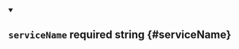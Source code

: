 
<details className="config-field" data-expandable="false" open>
<summary>

## `serviceName` <span class="config-field-required" data-required="false">required</span> <span class="config-field-type">string</span> <span class="config-field-default"></span> <span class="config-field-enum"></span> {#serviceName}



</summary>



</details>
